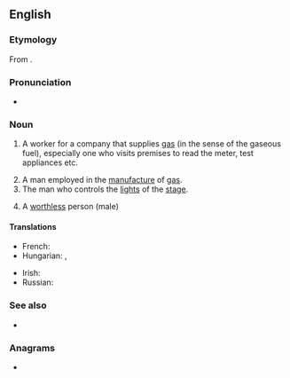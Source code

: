 {{also|Gasman}}
==English==

===Etymology===
From {{af|en|gas|man}}.

===Pronunciation===
* {{audio|En-au-gasman.ogg|Audio (AU)|lang=en}}

===Noun===
{{en-noun|gasmen}}

# {{lb|en|colloquial}} A worker for a company that supplies [[gas]] (in the sense of the gaseous fuel), especially one who visits premises to read the meter, test appliances etc.
#: {{ux|en|I spent all morning waiting for the '''gasman''' to call.}}
# A man employed in the [[manufacture]] of [[gas]].
# The man who controls the [[light]]s of the [[stage]]. <!--now obsolete?-->
# {{lb|en|slang}} A [[worthless]] person (male)

====Translations====
{{trans-top|worker for a company that supplies gas}}
* French: {{t+|fr|gazier|m}}
* Hungarian: {{t|hu|gázleolvasó}}, {{t+|hu|gázszerelő}}
{{trans-mid}}
* Irish: {{t|ga|fear an gháis|m}}
* Russian: {{t+|ru|газовщи́к|m}}
{{trans-bottom}}

===See also===
* {{l|en|gasfitter}} <!-- not exactly a synonym, because a gas fitter does repairwork -->

===Anagrams===
* {{anagrams|en|a=aagmns|Magans|mangas}}